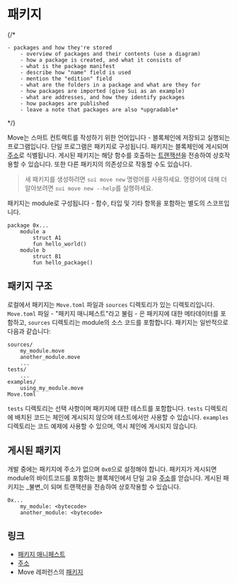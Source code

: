 # 패키지

{/*

    - packages and how they're stored
        - overview of packages and their contents (use a diagram)
        - how a package is created, and what it consists of
        - what is the package manifest
        - describe how "name" field is used
        - mention the "edition" field
        - what are the folders in a package and what are they for
        - how packages are imported (give Sui as an example)
        - what are addresses, and how they identify packages
        - how packages are published
        - leave a note that packages are also *upgradable*

*/}

Move는 스마트 컨트랙트를 작성하기 위한 언어입니다 - 블록체인에 저장되고 실행되는 프로그램입니다. 단일 프로그램은 패키지로 구성됩니다. 패키지는 블록체인에 게시되며 [주소](./address)로 식별됩니다. 게시된 패키지는 해당 함수를 호출하는 [트랜잭션](./what-is-a-transaction)을 전송하여 상호작용할 수 있습니다. 또한 다른 패키지의 의존성으로 작동할 수도 있습니다.

> 새 패키지를 생성하려면 `sui move new` 명령어를 사용하세요. 명령어에 대해 더 알아보려면 `sui move new --help`를 실행하세요.

패키지는 module로 구성됩니다 - 함수, 타입 및 기타 항목을 포함하는 별도의 스코프입니다.

```
package 0x...
    module a
        struct A1
        fun hello_world()
    module b
        struct B1
        fun hello_package()
```

## 패키지 구조

로컬에서 패키지는 `Move.toml` 파일과 `sources` 디렉토리가 있는 디렉토리입니다. `Move.toml` 파일 - "패키지 매니페스트"라고 불림 - 은 패키지에 대한 메타데이터를 포함하고, `sources` 디렉토리는 module의 소스 코드를 포함합니다. 패키지는 일반적으로 다음과 같습니다:

```
sources/
    my_module.move
    another_module.move
    ...
tests/
    ...
examples/
    using_my_module.move
Move.toml
```

`tests` 디렉토리는 선택 사항이며 패키지에 대한 테스트를 포함합니다. `tests` 디렉토리에 배치된 코드는 체인에 게시되지 않으며 테스트에서만 사용할 수 있습니다. `examples` 디렉토리는 코드 예제에 사용할 수 있으며, 역시 체인에 게시되지 않습니다.

## 게시된 패키지

개발 중에는 패키지에 주소가 없으며 `0x0`으로 설정해야 합니다. 패키지가 게시되면 module의 바이트코드를 포함하는 블록체인에서 단일 고유 [주소](./address)를 얻습니다. 게시된 패키지는 _불변_이 되며 트랜잭션을 전송하여 상호작용할 수 있습니다.

```
0x...
    my_module: <bytecode>
    another_module: <bytecode>
```

## 링크

- [패키지 매니페스트](./manifest)
- [주소](./address)
- Move 레퍼런스의 [패키지](./../../reference/packages)